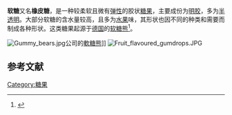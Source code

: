 {{Infobox prepared food
| name = 软糖
| image = Candy.jpg
| caption = 市场上的各类软糖
| alternate_name = 橡皮糖
| country = 德国
| region = 
| creator= [[汉斯·黎格|汉斯·黎格]]
| course = 
| type = [[馃子|馃子]]
| served = 
| main_ingredient  = [[明胶|明胶]]
| variations = [[软糖熊|软糖熊]]
| calories = 
}}
'''软糖'''又名'''橡皮糖'''，是一种较柔软且微有[[弹性|弹性]]的胶状[[糖果|糖果]]，主要成份为[[明胶|明胶]]，多为[[半透明|半透明]]。大部分软糖的含水量较高，且多为[[水果|水果]]味，其形状也因不同的种类和需要而制成各种形状。这类糖果起源于[[德国|德国]]的[[软糖熊|软糖熊]]<ref>{{Cite news|url=http://www.bonappetit.com/entertaining-style/pop-culture/article/history-gummy-bears|title=A Brief History of Gummy Bears - Bon Appétit|last=Magazine|first=Bon Appetit|newspaper=Bon Appétit|language=en-US|access-date=2016-10-13|archive-date=2017-07-16|archive-url=https://web.archive.org/web/20170716190344/http://www.bonappetit.com/entertaining-style/pop-culture/article/history-gummy-bears|dead-url=no}}</ref>。

[[File:Gummy_bears.jpg|thumb]]公司的[[軟糖熊|軟糖熊]]]]
[[File:Fruit_flavoured_gumdrops.JPG|thumb]]

==参考文献==
{{reflist}}

{{食物小作品}}
[[Category:糖果|Category:糖果]]